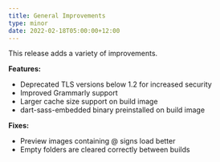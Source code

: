 ```yaml
---
title: General Improvements
type: minor
date: 2022-02-18T05:00:00+12:00
---
```

This release adds a variety of improvements.

**Features:**

* Deprecated TLS versions below 1.2 for increased security
* Improved Grammarly support
* Larger cache size support on build image
* dart-sass-embedded binary preinstalled on build image

**Fixes:**

* Preview images containing @ signs load better
* Empty folders are cleared correctly between builds
